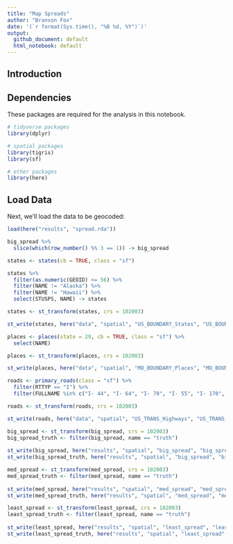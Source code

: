 ```yaml
---
title: "Map Spreads"
author: "Branson Fox"
date: '(`r format(Sys.time(), "%B %d, %Y")`)'
output: 
  github_document: default
  html_notebook: default
---
```


## Introduction

## Dependencies
These packages are required for the analysis in this notebook.

```r
# tidyverse packages
library(dplyr)

# spatial packages
library(tigris)
library(sf)

# other packages
library(here)
```


## Load Data
Next, we'll load the data to be geocoded:

```r
load(here("results", "spread.rda"))
```

```r
big_spread %>%
  slice(which(row_number() %% 3 == 1)) -> big_spread
```

```r
states <- states(cb = TRUE, class = "sf")

states %>%
  filter(as.numeric(GEOID) <= 56) %>%
  filter(NAME != "Alaska") %>%
  filter(NAME != "Hawaii") %>%
  select(STUSPS, NAME) -> states

states <- st_transform(states, crs = 102003)

st_write(states, here("data", "spatial", "US_BOUNDARY_States", "US_BOUNDARY_States.shp"), delete_dsn = TRUE)
```

```r
places <- places(state = 29, cb = TRUE, class = "sf") %>%
  select(NAME)

places <- st_transform(places, crs = 102003)

st_write(places, here("data", "spatial", "MO_BOUNDARY_Places", "MO_BOUNDARY_Places.shp"), delete_dsn = TRUE)
```

```r
roads <- primary_roads(class = "sf") %>%
  filter(RTTYP == "I") %>%
  filter(FULLNAME %in% c("I- 44", "I- 64", "I- 70", "I- 55", "I- 170", "I- 270"))

roads <- st_transform(roads, crs = 102003)

st_write(roads, here("data", "spatial", "US_TRANS_Highways", "US_TRANS_Highways.shp"), delete_dsn = TRUE)
```


```r
big_spread <- st_transform(big_spread, crs = 102003)
big_spread_truth <- filter(big_spread, name == "truth")
  
st_write(big_spread, here("results", "spatial", "big_spread", "big_spread.shp"), delete_dsn = TRUE)
st_write(big_spread_truth, here("results", "spatial", "big_spread", "big_spread_truth.shp"), delete_dsn = TRUE)
```

```r
med_spread <- st_transform(med_spread, crs = 102003)
med_spread_truth <- filter(med_spread, name == "truth")
  
st_write(med_spread, here("results", "spatial", "med_spread", "med_spread.shp"), delete_dsn = TRUE)
st_write(med_spread_truth, here("results", "spatial", "med_spread", "med_spread_truth.shp"), delete_dsn = TRUE)
```

```r
least_spread <- st_transform(least_spread, crs = 102003)
least_spread_truth <- filter(least_spread, name == "truth")
  
st_write(least_spread, here("results", "spatial", "least_spread", "least_spread.shp"), delete_dsn = TRUE)
st_write(least_spread_truth, here("results", "spatial", "least_spread", "least_spread_truth.shp"), delete_dsn = TRUE)
```



